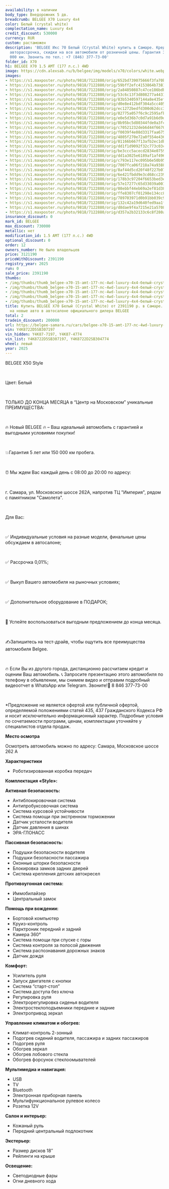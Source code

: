 ```yaml
---
availability: в наличии
body_type: Внедорожник 5 дв.
breadcrumb: BELGEE X70 Luxury 4х4
color: Белый (crystal white)
complectation_name: Luxury 4х4
credit_discount: 530000
currency: RUR
custom: растаможен
description: 'BELGEE Икс 70 Белый (Crystal White) купить в Самаре. Кредит от 0,01%,
  авторассрочка, скидки на все автомобили от розничной цены. Гарантия 3 года или 100
  000 км. Звонить по тел.: +7 (846) 377-73-00'
folder_id: X70
h1: BELGEE X70 1.5 AMT (177 л.с.) 4WD
image: https://cdn.alexsab.ru/b/belgee/img/models/x70/colors/white.webp
images:
- https://s1.maxposter.ru/photo/9818/7122880/orig/652bd739075666f3fa70b4995f0ac503.jpg?sid=14
- https://s1.maxposter.ru/photo/9818/7122880/orig/59bff2efc4153864b73812d7f2bfd864.jpg?sid=14
- https://s1.maxposter.ru/photo/9818/7122880/orig/2a84850887c47ce186bdbc6d4fdafb3a.jpg?sid=14
- https://s1.maxposter.ru/photo/9818/7122880/orig/53c6c13f3d808277a4431ff77377e724.jpg?sid=14
- https://s1.maxposter.ru/photo/9818/7122880/orig/83b5340597144a8e435effff705572f3.jpg?sid=14
- https://s1.maxposter.ru/photo/9818/7122880/orig/d0e8e412bdf304a5cc4050ec25ee1185.jpg?sid=14
- https://s1.maxposter.ru/photo/9818/7122880/orig/ec1272bedfd300d62dcc35fe6d6c07a0.jpg?sid=14
- https://s1.maxposter.ru/photo/9818/7122880/orig/82775a057f6c9c2595afbf8bf33ce156.jpg?sid=14
- https://s1.maxposter.ru/photo/9818/7122880/orig/e0e5d36b7c0d7a91b6d9dda5f9754c88.jpg?sid=14
- https://s1.maxposter.ru/photo/9818/7122880/orig/8b95bc5d80344fde0a3fc690484e5790.jpg?sid=14
- https://s1.maxposter.ru/photo/9818/7122880/orig/c70521232deb6d44f66702d8f94f19b6.jpg?sid=14
- https://s1.maxposter.ru/photo/9818/7122880/orig/f0039f4e08d3317faa67567518d2f14e.jpg?sid=14
- https://s1.maxposter.ru/photo/9818/7122880/orig/4805f270e72a0f554e436e8f872829d9.jpg?sid=14
- https://s1.maxposter.ru/photo/9818/7122880/orig/81166b667f13afb2ec1dbb9a18892edd.jpg?sid=14
- https://s1.maxposter.ru/photo/9818/7122880/orig/dd1f1d9092f32c773c03c87605b8b888.jpg?sid=14
- https://s1.maxposter.ru/photo/9818/7122880/orig/be3ccc5acecd2834e075933ec3dffdbc.jpg?sid=14
- https://s1.maxposter.ru/photo/9818/7122880/orig/dd1a3025e6189af1af496206f6bec9ad.jpg?sid=14
- https://s1.maxposter.ru/photo/9818/7122880/orig/c793e117ec095b6e50b9569cfeb20d30.jpg?sid=14
- https://s1.maxposter.ru/photo/9818/7122880/orig/7007fca06f218a74a9388fce061be00c.jpg?sid=14
- https://s1.maxposter.ru/photo/9818/7122880/orig/8af44d5cd20f48f227b07eaaa6172556.jpg?sid=14
- https://s1.maxposter.ru/photo/9818/7122880/orig/6e421fbdd9e3cd68cc2393cadddde665.jpg?sid=14
- https://s1.maxposter.ru/photo/9818/7122880/orig/178b3c97204f6653bed3e42eca2519c5.jpg?sid=14
- https://s1.maxposter.ru/photo/9818/7122880/orig/57e17277c65d33039a0012bd7f43af39.jpg?sid=14
- https://s1.maxposter.ru/photo/9818/7122880/orig/08ebbf44eb69a2ef81d38bffadf88f77.jpg?sid=14
- https://s1.maxposter.ru/photo/9818/7122880/orig/ffe8307cf01298e134cc85d5b9f2f501.jpg?sid=14
- https://s1.maxposter.ru/photo/9818/7122880/orig/789703971d0b91bb039c94adf9c7df7b.jpg?sid=14
- https://s1.maxposter.ru/photo/9818/7122880/orig/132c42a19d640fed9aa1f9e878943bd9.jpg?sid=14
- https://s1.maxposter.ru/photo/9818/7122880/orig/d8dae9f4a7215e21a57089849d11b8e2.jpg?sid=14
- https://s1.maxposter.ru/photo/9818/7122880/orig/d357a2b32133c6c8f280ad630abfa7f7.jpg?sid=14
insurance_discount: 0
mark_id: BELGEE
max_discount: 730000
metallic: нет
modification_id: 1.5 AMT (177 л.с.) 4WD
optional_discount: 0
order: 12
owners_number: Не было владельцев
price: 3121190
priceWithDiscount: 2391190
registry_year: 2025
run: 0
sale_price: 2391190
thumbs:
- /img/thumbs/thumb_belgee-x70-15-amt-177-лс-4wd-luxury-4х4-белый-crystal-white-2025_ac503_0.webp
- /img/thumbs/thumb_belgee-x70-15-amt-177-лс-4wd-luxury-4х4-белый-crystal-white-2025_fd864_1.webp
- /img/thumbs/thumb_belgee-x70-15-amt-177-лс-4wd-luxury-4х4-белый-crystal-white-2025_afb3a_2.webp
- /img/thumbs/thumb_belgee-x70-15-amt-177-лс-4wd-luxury-4х4-белый-crystal-white-2025_7e724_3.webp
- /img/thumbs/thumb_belgee-x70-15-amt-177-лс-4wd-luxury-4х4-белый-crystal-white-2025_572f3_4.webp
title: Купить BELGEE X70 Белый (Crystal White) от 2391190 р. в Самаре. Цены и комплектации
  на новые авто в автосалоне официального дилера BELGEE
total: 2
tradein_discount: 200000
url: https://belgee-samara.ru/cars/belgee-x70-15-amt-177-лс-4wd-luxury-4х4-белый-crystal-white-2025/
vin: Y4K8722D5SB307197
vin_hidden: Y4K87-7197, Y4K87-4774
vin_list: Y4K8722D5SB307197, Y4K8722D2SB304774
wheel: левый
year: 2025
---
```

<p>
 <p>
  ВЕLGEЕ X50 Style
  <br/>
 </p>
 <br/>
 <p>
  Цвет: Белый
  <br/>
 </p>
 <br/>
 <p>
  TOЛЬКО ДО KОНЦA MЕСЯЦА в “Центр на Московском” уникальныe ПPЕИMУЩЕСТВА:
  <br/>
 </p>
 <br/>
 <p>
  🔥 Новый ВЕLGЕЕ  🔥 – Ваш идеальный автомобиль с гарантией и выгодными условиями покупки!
  <br/>
 </p>
 <br/>
 <p>
  💥Гарантия 5 лет или 150 000 км пробега.
  <br/>
 </p>
 <br/>
 <p>
  ⏰ Мы ждем Вас каждый день с 08:00 до 20:00 по адресу:
  <br/>
 </p>
 <br/>
 <p>
  г. Самара, ул. Московское шоссе 262А, напротив ТЦ "Империя", рядом с памятником "Самолета".
  <br/>
 </p>
 <br/>
 <p>
  Для Вас:
  <br/>
 </p>
 <br/>
 <p>
  ✅ Индивидуальные условия на разные модели, финальные цены обсуждаем в автосалоне;
  <br/>
 </p>
 <br/>
 <p>
  ✅ Рассрочка 0,01%;
  <br/>
 </p>
 <br/>
 <p>
  ✅ Выкуп Вашего автомобиля на рыночных условиях;
  <br/>
 </p>
 <br/>
 <p>
  ✅ Дополнительное оборудование в ПОДАРОК;
  <br/>
 </p>
 <br/>
 <p>
  📆 Успейте воспользоваться выгодным предложением до конца месяца.
  <br/>
 </p>
 <br/>
 <p>
  ✍️Запишитесь на тест-драйв, чтобы ощутить все преимущества автомобиля Веlgее.
  <br/>
 </p>
 <br/>
 <p>
  🔥 Если Вы из другого города, дистанционно рассчитаем кредит и оценим Ваш автомобиль. 📞 Запросите презентацию этого автомобиля по телефону в объявлении, мы снимем видео и отправим подробный видеоотчет в WhаtsАрр или Теlеgrаm. Звоните!📲 8 846 377-73-00
  <br/>
 </p>
 <br/>
 <p>
  *Предложение не является офертой или публичной офертой, определяемой положениями статей 435, 437 Гражданского Кодекса РФ и носит исключительно информационный характер. Подробные условия по сочетаемости программ, ценам, комплектации уточняйте у специалистов отдела продаж.
 </p>
 <p>
  <strong>
   Место осмотра
  </strong>
 </p>
 <p>
  Осмотреть автомобиль можно по адресу: Самара, Московское шоссе 262 А
 </p>
 <p>
  <strong>
   Характеристики
  </strong>
 </p>
 <ul>
  <li>
   Роботизированная коробка передач
  </li>
 </ul>
 <p>
  <strong>
   Комплектация «Style»:
  </strong>
 </p>
 <p>
  <strong>
   Активная безопасность:
  </strong>
 </p>
 <ul>
  <li>
   Антиблокировочная система
  </li>
  <li>
   Антипробуксовочная система
  </li>
  <li>
   Система курсовой устойчивости
  </li>
  <li>
   Система помощи при экстренном торможении
  </li>
  <li>
   Датчик усталости водителя
  </li>
  <li>
   Датчик давления в шинах
  </li>
  <li>
   ЭРА-ГЛОНАСС
  </li>
 </ul>
 <p>
  <strong>
   Пассивная безопасность:
  </strong>
 </p>
 <ul>
  <li>
   Подушки безопасности водителя
  </li>
  <li>
   Подушки безопасности пассажира
  </li>
  <li>
   Оконные шторки безопасности
  </li>
  <li>
   Блокировка замков задних дверей
  </li>
  <li>
   Система крепления детских автокресел
  </li>
 </ul>
 <p>
  <strong>
   Противоугонная система:
  </strong>
 </p>
 <ul>
  <li>
   Иммобилайзер
  </li>
  <li>
   Центральный замок
  </li>
 </ul>
 <p>
  <strong>
   Помощь при вождении:
  </strong>
 </p>
 <ul>
  <li>
   Бортовой компьютер
  </li>
  <li>
   Круиз-контроль
  </li>
  <li>
   Парктроник передний и задний
  </li>
  <li>
   Камера 360°
  </li>
  <li>
   Система помощи при спуске с горы
  </li>
  <li>
   Система контроля за полосой движения
  </li>
  <li>
   Система распознавания дорожных знаков
  </li>
  <li>
   Датчик дождя
  </li>
 </ul>
 <p>
  <strong>
   Комфорт:
  </strong>
 </p>
 <ul>
  <li>
   Усилитель руля
  </li>
  <li>
   Запуск двигателя с кнопки
  </li>
  <li>
   Система “старт-стоп”
  </li>
  <li>
   Система доступа без ключа
  </li>
  <li>
   Регулировка руля
  </li>
  <li>
   Электрорегулировка сиденья водителя
  </li>
  <li>
   Электростеклоподъемники передние и задние
  </li>
  <li>
   Электропривод зеркал
  </li>
 </ul>
 <p>
  <strong>
   Управление климатом и обогрев:
  </strong>
 </p>
 <ul>
  <li>
   Климат-контроль 2-зонный
  </li>
  <li>
   Подогрев сидений водителя, пассажира и задних пассажиров
  </li>
  <li>
   Подогрев руля
  </li>
  <li>
   Обогрев зеркал
  </li>
  <li>
   Обогрев лобового стекла
  </li>
  <li>
   Обогрев форсунок стеклоомывателей
  </li>
 </ul>
 <p>
  <strong>
   Мультимедиа и навигация:
  </strong>
 </p>
 <ul>
  <li>
   USB
  </li>
  <li>
   TV
  </li>
  <li>
   Bluetooth
  </li>
  <li>
   Электронная приборная панель
  </li>
  <li>
   Мультифункциональное рулевое колесо
  </li>
  <li>
   Розетка 12V
  </li>
 </ul>
 <p>
  <strong>
   Салон и интерьер:
  </strong>
 </p>
 <ul>
  <li>
   Кожаный руль
  </li>
  <li>
   Передний центральный подлокотник
  </li>
 </ul>
 <p>
  <strong>
   Экстерьер:
  </strong>
 </p>
 <ul>
  <li>
   Размер дисков 18″
  </li>
  <li>
   Рейлинги на крыше
  </li>
 </ul>
 <p>
  <strong>
   Освещение:
  </strong>
 </p>
 <ul>
  <li>
   Светодиодные фары
  </li>
  <li>
   Огни дневного хода
  </li>
 </ul>
</p>
